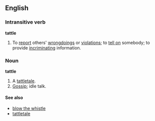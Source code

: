 ==English==
===Intransitive verb===
'''tattle'''
#To [[report]] others' [[wrongdoing]]s or [[violations]]; to [[tell on]] somebody; to provide [[incriminating]] information.

===Noun===
'''tattle''' 
#A [[tattletale]].
#[[Gossip]]; idle talk.

====See also====
*[[blow the whistle]]
*[[tattletale]]
